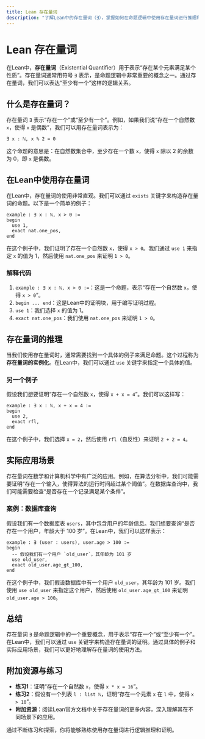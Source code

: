 ```yaml
---
title: Lean 存在量词
description: "了解Lean中的存在量词（∃），掌握如何在命题逻辑中使用存在量词进行推理和证明。"
---
```


# Lean 存在量词

在Lean中，**存在量词**（Existential Quantifier）用于表示“存在某个元素满足某个性质”。存在量词通常用符号 `∃` 表示，是命题逻辑中非常重要的概念之一。通过存在量词，我们可以表达“至少有一个”这样的逻辑关系。

## 什么是存在量词？

存在量词 `∃` 表示“存在一个”或“至少有一个”。例如，如果我们说“存在一个自然数 `x`，使得 `x` 是偶数”，我们可以用存在量词表示为：

```
∃ x : ℕ, x % 2 = 0
```

这个命题的意思是：在自然数集合中，至少存在一个数 `x`，使得 `x` 除以 2 的余数为 0，即 `x` 是偶数。

## 在Lean中使用存在量词

在Lean中，存在量词的使用非常直观。我们可以通过 `exists` 关键字来构造存在量词的命题。以下是一个简单的例子：

```lean
example : ∃ x : ℕ, x > 0 :=
begin
  use 1,
  exact nat.one_pos,
end
```

在这个例子中，我们证明了存在一个自然数 `x`，使得 `x > 0`。我们通过 `use 1` 来指定 `x` 的值为 1，然后使用 `nat.one_pos` 来证明 `1 > 0`。

### 解释代码

1. `example : ∃ x : ℕ, x > 0 :=`：这是一个命题，表示“存在一个自然数 `x`，使得 `x > 0`”。
2. `begin ... end`：这是Lean中的证明块，用于编写证明过程。
3. `use 1`：我们选择 `x` 的值为 1。
4. `exact nat.one_pos`：我们使用 `nat.one_pos` 来证明 `1 > 0`。

## 存在量词的推理

当我们使用存在量词时，通常需要找到一个具体的例子来满足命题。这个过程称为**存在量词的实例化**。在Lean中，我们可以通过 `use` 关键字来指定一个具体的值。

### 另一个例子

假设我们想要证明“存在一个自然数 `x`，使得 `x + x = 4`”。我们可以这样写：

```lean
example : ∃ x : ℕ, x + x = 4 :=
begin
  use 2,
  exact rfl,
end
```

在这个例子中，我们选择 `x = 2`，然后使用 `rfl`（自反性）来证明 `2 + 2 = 4`。

## 实际应用场景

存在量词在数学和计算机科学中有广泛的应用。例如，在算法分析中，我们可能需要证明“存在一个输入，使得算法的运行时间超过某个阈值”。在数据库查询中，我们可能需要检查“是否存在一个记录满足某个条件”。

### 案例：数据库查询

假设我们有一个数据库表 `users`，其中包含用户的年龄信息。我们想要查询“是否存在一个用户，年龄大于 100 岁”。在Lean中，我们可以这样表示：

```lean
example : ∃ (user : users), user.age > 100 :=
begin
  -- 假设我们有一个用户 `old_user`，其年龄为 101 岁
  use old_user,
  exact old_user.age_gt_100,
end
```

在这个例子中，我们假设数据库中有一个用户 `old_user`，其年龄为 101 岁。我们使用 `use old_user` 来指定这个用户，然后使用 `old_user.age_gt_100` 来证明 `old_user.age > 100`。

## 总结

存在量词 `∃` 是命题逻辑中的一个重要概念，用于表示“存在一个”或“至少有一个”。在Lean中，我们可以通过 `use` 关键字来构造存在量词的证明。通过具体的例子和实际应用场景，我们可以更好地理解存在量词的使用方法。

## 附加资源与练习

- **练习1**：证明“存在一个自然数 `x`，使得 `x * x = 16`”。
- **练习2**：假设有一个列表 `l : list ℕ`，证明“存在一个元素 `x` 在 `l` 中，使得 `x > 10`”。
- **附加资源**：阅读Lean官方文档中关于存在量词的更多内容，深入理解其在不同场景下的应用。

通过不断练习和探索，你将能够熟练使用存在量词进行逻辑推理和证明。
